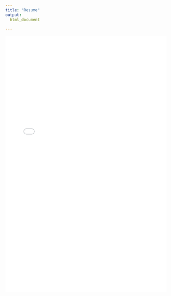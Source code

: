 ```yaml
---
title: "Resume"
output: 
  html_document 

---
```


![](./resources/M Angulo Resume.pdf){width=100% height=800}